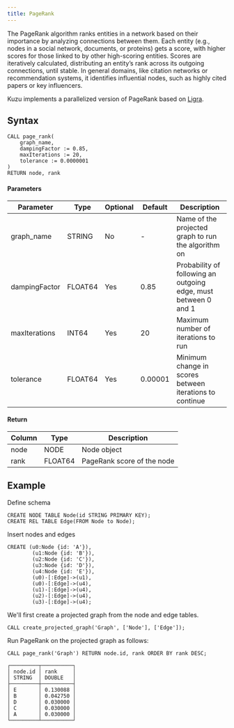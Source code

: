 ```yaml
---
title: PageRank
---
```


The PageRank algorithm ranks entities in a network based on their importance by analyzing connections
between them. Each entity (e.g., nodes in a social network, documents, or proteins) gets a score, with
higher scores for those linked to by other high-scoring entities. Scores are iteratively calculated,
distributing an entity’s rank across its outgoing connections, until stable. In general domains, like
citation networks or recommendation systems, it identifies influential nodes, such as highly cited
papers or key influencers.

Kuzu implements a parallelized version of PageRank based on [Ligra](https://jshun.csail.mit.edu/ligra.shtml).

## Syntax

```
CALL page_rank(
    graph_name,
    dampingFactor := 0.85, 
    maxIterations := 20, 
    tolerance := 0.0000001
)
RETURN node, rank
```

#### Parameters

| Parameter | Type | Optional | Default | Description |
|-----------|------|----------|---------|-------------|
| graph_name | STRING | No | - | Name of the projected graph to run the algorithm on |
| dampingFactor | FLOAT64 | Yes | 0.85 | Probability of following an outgoing edge, must between 0 and 1 |
| maxIterations | INT64 | Yes | 20 | Maximum number of iterations to run |
| tolerance | FLOAT64 | Yes | 0.00001 | Minimum change in scores between iterations to continue |

#### Return

| Column | Type | Description |
|--------|------|-------------|
| node | NODE | Node object |
| rank | FLOAT64 | PageRank score of the node |

## Example

Define schema
```cypher
CREATE NODE TABLE Node(id STRING PRIMARY KEY);
CREATE REL TABLE Edge(FROM Node to Node);
```
Insert nodes and edges
```cypher
CREATE (u0:Node {id: 'A'}),
        (u1:Node {id: 'B'}),
        (u2:Node {id: 'C'}),
        (u3:Node {id: 'D'}),
        (u4:Node {id: 'E'}),
        (u0)-[:Edge]->(u1),
        (u0)-[:Edge]->(u4),
        (u1)-[:Edge]->(u4),
        (u2)-[:Edge]->(u4),
        (u3)-[:Edge]->(u4);
```
We'll first create a projected graph from the node and edge tables.
```cypher
CALL create_projected_graph('Graph', ['Node'], ['Edge']);
```
Run PageRank on the projected graph as follows:
```cypher
CALL page_rank('Graph') RETURN node.id, rank ORDER BY rank DESC;
```
```
┌─────────┬──────────┐
│ node.id │ rank     │
│ STRING  │ DOUBLE   │
├─────────┼──────────┤
│ E       │ 0.130088 │
│ B       │ 0.042750 │
│ D       │ 0.030000 │
│ C       │ 0.030000 │
│ A       │ 0.030000 │
└─────────┴──────────┘
```
